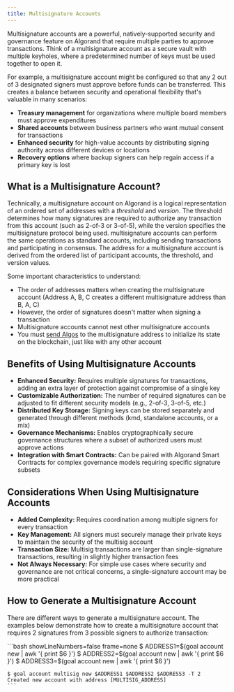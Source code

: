 ```yaml
---
title: Multisignature Accounts
---
```



Multisignature accounts are a powerful, natively-supported security and governance feature on Algorand that require multiple parties to approve transactions. Think of a multisignature account as a secure vault with multiple keyholes, where a predetermined number of keys must be used together to open it.

For example, a multisignature account might be configured so that any 2 out of 3 designated signers must approve before funds can be transferred. This creates a balance between security and operational flexibility that's valuable in many scenarios:

- **Treasury management** for organizations where multiple board members must approve expenditures
- **Shared accounts** between business partners who want mutual consent for transactions
- **Enhanced security** for high-value accounts by distributing signing authority across different devices or locations
- **Recovery options** where backup signers can help regain access if a primary key is lost

## What is a Multisignature Account?

Technically, a multisignature account on Algorand is a logical representation of an ordered set of addresses with a _threshold_ and _version_. The threshold determines how many signatures are required to authorize any transaction from this account (such as 2-of-3 or 3-of-5), while the version specifies the multisignature protocol being used.
multisignature accounts can perform the same operations as standard accounts, including sending transactions and participating in consensus. The address for a multisignature account is derived from the ordered list of participant accounts, the threshold, and version values.

Some important characteristics to understand:

- The order of addresses matters when creating the multisignature account (Address A, B, C creates a different multisignature address than B, A, C)
- However, the order of signatures doesn't matter when signing a transaction
- Multisignature accounts cannot nest other multisignature accounts
- You must [send Algos](/concepts/accounts/funding) to the multisignature address to initialize its state on the blockchain, just like with any other account

## Benefits of Using Multisignature Accounts

- **Enhanced Security:** Requires multiple signatures for transactions, adding an extra layer of protection against compromise of a single key
- **Customizable Authorization:** The number of required signatures can be adjusted to fit different security models (e.g., 2-of-3, 3-of-5, etc.)
- **Distributed Key Storage:** Signing keys can be stored separately and generated through different methods (kmd, standalone accounts, or a mix)
- **Governance Mechanisms:** Enables cryptographically secure governance structures where a subset of authorized users must approve actions
- **Integration with Smart Contracts:** Can be paired with Algorand Smart Contracts for complex governance models requiring specific signature subsets

## Considerations When Using Multisignature Accounts

- **Added Complexity:** Requires coordination among multiple signers for every transaction
- **Key Management:** All signers must securely manage their private keys to maintain the security of the multisig account
- **Transaction Size:** Multisig transactions are larger than single-signature transactions, resulting in slightly higher transaction fees
- **Not Always Necessary:** For simple use cases where security and governance are not critical concerns, a single-signature account may be more practical

## How to Generate a Multisignature Account

There are different ways to generate a multisignature account. The examples below demonstrate how to create a multisignature account that requires 2 signatures from 3 possible signers to authorize transaction:

<Tabs syncKey='lang'>
  <TabItem label='Utils (TypeScript)' icon='seti:typescript'>
    <RemoteCode
      src='https://raw.githubusercontent.com/algorandfoundation/devportal-code-examples/refs/heads/main/projects/typescript-examples/algokit-utils-ts/accounts/multisignature-accounts.ts'
      snippet='MULTISIG_ACCOUNT'
      lang='ts'
      title='Multisignature Account'
      frame='none'
    />
  </TabItem>
  <TabItem label='Utils (Python)' icon='seti:python'>
    <RemoteCode
      src='https://raw.githubusercontent.com/algorandfoundation/devportal-code-examples/refs/heads/main/projects/python-examples/algokit_utils_py_examples/accounts/multisignature_accounts.py'
      snippet='MULTISIG_ACCOUNT'
      lang='py'
      title='Multisignature Account'
      frame='none'
    />
  </TabItem>
    <TabItem label='goal' icon='seti:shell'>
    ```bash showLineNumbers=false frame=none
    $ ADDRESS1=$(goal account new | awk '{ print $6 }')
    $ ADDRESS2=$(goal account new | awk '{ print $6 }')
    $ ADDRESS3=$(goal account new | awk '{ print $6 }')

    $ goal account multisig new $ADDRESS1 $ADDRESS2 $ADDRESS3 -T 2
    Created new account with address [MULTISIG_ADDRESS]
    ```

  </TabItem>
</Tabs>
